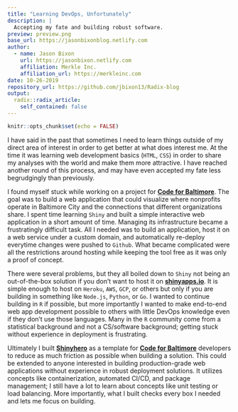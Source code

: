 ```yaml
---
title: "Learning DevOps, Unfortunately"
description: |
  Accepting my fate and building robust software.
preview: preview.png
base_url: https://jasonbixonblog.netlify.com
author:
  - name: Jason Bixon
    url: https://jasonbixon.netlify.com
    affiliation: Merkle Inc.
    affiliation_url: https://merkleinc.com
date: 10-26-2019
repository_url: https://github.com/jbixon13/Radix-blog
output:
  radix::radix_article:
    self_contained: false
---
```


```r
knitr::opts_chunk$set(echo = FALSE)
```

I have said in the past that sometimes I need to learn things outside of my direct area of interest in order to get better at what does interest me. At the time it was learning web development basics (`HTML`, `CSS`) in order to share my analyses with the world and make them more attractive. I have reached another round of this process, and may have even accepted my fate less begrudgingly than previously.

I found myself stuck while working on a project for [**Code for Baltimore**](https://www.codeforbaltimore.org). The goal was to build a web application that could visualize where nonprofits operate in Baltimore City and the connections that different organizations share. I spent time learning `Shiny` and built a simple interactive web application in a short amount of time. Managing its infrastructure became a frustratingly difficult task. All I needed was to build an application, host it on a web service under a custom domain, and automatically re-deploy everytime changes were pushed to `Github`. What became complicated were all the restrictions around hosting while keeping the tool free as it was only a proof of concept.

There were several problems, but they all boiled down to `Shiny` not being an out-of-the-box solution if you don't want to host it on [**shinyapps.io**](https://www.shinyapps.io). It is simple enough to host on `Heroku`, `AWS`, `GCP`, or others but only if you are building in something like `Node.js`, `Python`, or `Go`. I wanted to continue building in `R` if possible, but more importantly I wanted to make end-to-end web app development possible to others with little DevOps knowledge even if they don't use those languages. Many in the `R` community come from a statistical background and not a CS/software background; getting stuck without experience in deployment is frustrating. 

Ultimately I built [**Shinyhero**](https://github.com/jbixon13/shinyhero) as a template for [**Code for Baltimore**](https://www.codeforbaltimore.org) developers to reduce as much friction as possible when building a solution. This could be extended to anyone interested in building production-grade web applications without experience in robust deployment solutions. It utilizes concepts like containerization, automated CI/CD, and package management; I still have a lot to learn about concepts like unit testing or load balancing. More importantly, what I built checks every box I needed and lets me focus on building.